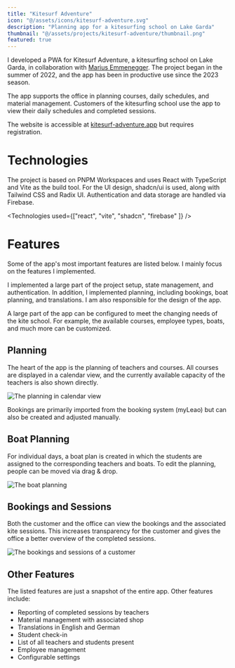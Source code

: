 ```yaml
---
title: "Kitesurf Adventure"
icon: "@/assets/icons/kitesurf-adventure.svg"
description: "Planning app for a kitesurfing school on Lake Garda"
thumbnail: "@/assets/projects/kitesurf-adventure/thumbnail.png"
featured: true
---
```


I developed a PWA for Kitesurf Adventure, a kitesurfing school on Lake Garda, in collaboration with [Marius Emmenegger](https://macchiatoit.com). The project began in the summer of 2022, and the app has been in productive use since the 2023 season.

The app supports the office in planning courses, daily schedules, and material management. Customers of the kitesurfing school use the app to view their daily schedules and completed sessions.

The website is accessible at [kitesurf-adventure.app](https://kitesurf-adventure.app) but requires registration.

# Technologies

The project is based on PNPM Workspaces and uses React with TypeScript and Vite as the build tool. For the UI design, shadcn/ui is used, along with Tailwind CSS and Radix UI. Authentication and data storage are handled via Firebase.

<Technologies used={["react", "vite", "shadcn", "firebase" ]} />

# Features

Some of the app's most important features are listed below. I mainly focus on the features I implemented.

I implemented a large part of the project setup, state management, and authentication. In addition, I implemented planning, including bookings, boat planning, and translations. I am also responsible for the design of the app.

A large part of the app can be configured to meet the changing needs of the kite school. For example, the available courses, employee types, boats, and much more can be customized.

## Planning

The heart of the app is the planning of teachers and courses. All courses are displayed in a calendar view, and the currently available capacity of the teachers is also shown directly.

![The planning in calendar view](@/assets/projects/kitesurf-adventure/ksa-planning.png)

Bookings are primarily imported from the booking system (myLeao) but can also be created and adjusted manually.

## Boat Planning

For individual days, a boat plan is created in which the students are assigned to the corresponding teachers and boats. To edit the planning, people can be moved via drag & drop.

![The boat planning](@/assets/projects/kitesurf-adventure/ksa-boats.png)

## Bookings and Sessions

Both the customer and the office can view the bookings and the associated kite sessions. This increases transparency for the customer and gives the office a better overview of the completed sessions.

![The bookings and sessions of a customer](@/assets/projects/kitesurf-adventure/ksa-booking.png)

## Other Features

The listed features are just a snapshot of the entire app. Other features include:

- Reporting of completed sessions by teachers
- Material management with associated shop
- Translations in English and German
- Student check-in
- List of all teachers and students present
- Employee management
- Configurable settings
